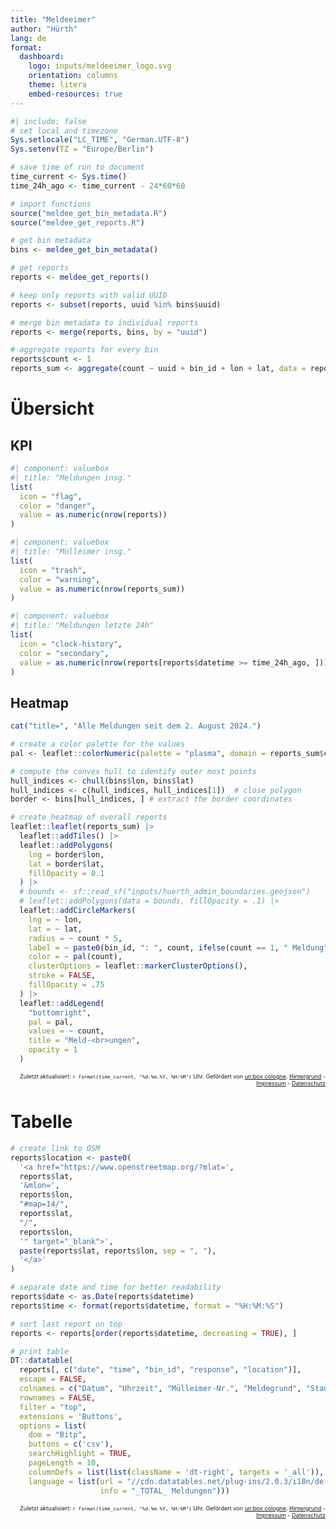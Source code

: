 ```yaml
---
title: "Meldeeimer"
author: "Hürth"
lang: de
format: 
  dashboard:
    logo: inputs/meldeeimer_logo.svg
    orientation: columns
    theme: litera
    embed-resources: true
---
```


```r
#| include: false
# set local and timezone
Sys.setlocale("LC_TIME", "German.UTF-8")
Sys.setenv(TZ = "Europe/Berlin")

# save time of run to document
time_current <- Sys.time()
time_24h_ago <- time_current - 24*60*60

# import functions
source("meldee_get_bin_metadata.R")
source("meldee_get_reports.R")
```

```r
# get bin metadata
bins <- meldee_get_bin_metadata()

# get reports
reports <- meldee_get_reports()
```

```r
# keep only reports with valid UUID
reports <- subset(reports, uuid %in% bins$uuid)

# merge bin metadata to individual reports
reports <- merge(reports, bins, by = "uuid")

# aggregate reports for every bin
reports$count <- 1
reports_sum <- aggregate(count ~ uuid + bin_id + lon + lat, data = reports, FUN = length)
```

# Übersicht {width=25%}

## KPI

```r
#| component: valuebox
#| title: "Meldungen insg."
list(
  icon = "flag",
  color = "danger",
  value = as.numeric(nrow(reports))
)
```

```r
#| component: valuebox
#| title: "Mülleimer insg."
list(
  icon = "trash",
  color = "warning",
  value = as.numeric(nrow(reports_sum))
)
```

```r
#| component: valuebox
#| title: "Meldungen letzte 24h"
list(
  icon = "clock-history",
  color = "secondary",
  value = as.numeric(nrow(reports[reports$datetime >= time_24h_ago, ]))
)
```

## Heatmap {width=75%}

```r
cat("title=", "Alle Meldungen seit dem 2. August 2024.")

# create a color palette for the values
pal <- leaflet::colorNumeric(palette = "plasma", domain = reports_sum$count)

# compute the convex hull to identify outer most points
hull_indices <- chull(bins$lon, bins$lat)
hull_indices <- c(hull_indices, hull_indices[1])  # close polygon
border <- bins[hull_indices, ] # extract the border coordinates

# create heatmap of overall reports
leaflet::leaflet(reports_sum) |>
  leaflet::addTiles() |>
  leaflet::addPolygons(
    lng = border$lon,
    lat = border$lat,
    fillOpacity = 0.1
  ) |>
  # bounds <- sf::read_sf("inputs/huerth_admin_boundaries.geojson")
  # leaflet::addPolygons(data = bounds, fillOpacity = .1) |>
  leaflet::addCircleMarkers(
    lng = ~ lon,
    lat = ~ lat,
    radius = ~ count * 5,
    label = ~ paste0(bin_id, ": ", count, ifelse(count == 1, " Meldung", " Meldungen")),
    color = ~ pal(count),
    clusterOptions = leaflet::markerClusterOptions(),
    stroke = FALSE,
    fillOpacity = .75
  ) |>
  leaflet::addLegend(
    "bottomright",
    pal = pal,
    values = ~ count,
    title = "Meld-<br>ungen",
    opacity = 1
  )
```

::: {expandable="false" style="font-size: 65%; text-align: right;"}
Zuletzt aktualisiert: `r format(time_current, "%d.%m.%Y, %H:%M")` Uhr. Gefördert von [un:box cologne](https://www.stadt-koeln.de/leben-in-koeln/unbox-cologne/index.html). [Hintergrund](https://meldeeimer.de/huerth) - [Impressum](https://meldeeimer.de/impressum) - [Datenschutz](https://meldeeimer.de/datenschutz)
:::

# Tabelle {orientation="rows"}

```r
# create link to OSM
reports$location <- paste0(
  '<a href="https://www.openstreetmap.org/?mlat=',
  reports$lat,
  '&mlon=',
  reports$lon,
  "#map=14/",
  reports$lat,
  "/",
  reports$lon,
  '" target="_blank">',
  paste(reports$lat, reports$lon, sep = ", "),
  '</a>'
)

# separate date and time for better readability
reports$date <- as.Date(reports$datetime)
reports$time <- format(reports$datetime, format = "%H:%M:%S")

# sort last report on top
reports <- reports[order(reports$datetime, decreasing = TRUE), ]

# print table
DT::datatable(
  reports[, c("date", "time", "bin_id", "response", "location")],
  escape = FALSE,
  colnames = c("Datum", "Uhrzeit", "Mülleimer-Nr.", "Meldegrund", "Standort"),
  rownames = FALSE,
  filter = "top",
  extensions = 'Buttons',
  options = list(
    dom = "Bitp",
    buttons = c('csv'),
    searchHighlight = TRUE,
    pageLength = 10,
    columnDefs = list(list(className = 'dt-right', targets = '_all')),
    language = list(url = "//cdn.datatables.net/plug-ins/2.0.3/i18n/de-DE.json",
                    info = "_TOTAL_ Meldungen")))
```

::: {expandable="false" style="font-size: 65%; text-align: right;"}
Zuletzt aktualisiert: `r format(time_current, "%d.%m.%Y, %H:%M")` Uhr. Gefördert von [un:box cologne](https://www.stadt-koeln.de/leben-in-koeln/unbox-cologne/index.html). [Hintergrund](https://meldeeimer.de/huerth) - [Impressum](https://meldeeimer.de/impressum) - [Datenschutz](https://meldeeimer.de/datenschutz)
:::
